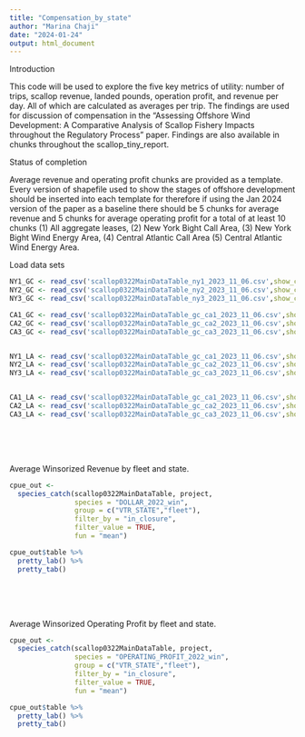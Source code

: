 ```yaml
---
title: "Compensation_by_state"
author: "Marina Chaji"
date: "2024-01-24"
output: html_document
---
```



Introduction 

This code will be used to explore the five key metrics of utility: number of trips, scallop revenue, landed pounds, operation profit, and revenue per day. All of which are calculated as averages per trip. The findings are used for discussion of compensation in the “Assessing Offshore Wind Development: A Comparative Analysis of Scallop Fishery Impacts throughout the Regulatory Process”  paper. Findings are also available in chunks throughout the scallop_tiny_report.

Status of completion 

Average revenue and operating profit chunks are provided as a template. Every version of shapefile used to show the stages of offshore development should be inserted into each template for therefore if using the Jan 2024 version of the paper as a baseline there should be 5 chunks for average revenue and 5 chunks for average operating profit for a total of at least 10 chunks (1) All aggregate leases, (2) New York Bight Call Area, (3) New York Bight Wind Energy Area, (4) Central Atlantic Call Area (5) Central Atlantic Wind Energy Area. 




Load data sets 
```r


NY1_GC <- read_csv('scallop0322MainDataTable_ny1_2023_11_06.csv',show_col_types = FALSE)
NY2_GC <- read_csv('scallop0322MainDataTable_ny2_2023_11_06.csv',show_col_types = FALSE)
NY3_GC <- read_csv('scallop0322MainDataTable_ny3_2023_11_06.csv',show_col_types = FALSE)

CA1_GC <- read_csv('scallop0322MainDataTable_gc_ca1_2023_11_06.csv',show_col_types = FALSE)
CA2_GC <- read_csv('scallop0322MainDataTable_gc_ca2_2023_11_06.csv',show_col_types = FALSE)
CA3_GC <- read_csv('scallop0322MainDataTable_gc_ca3_2023_11_06.csv',show_col_types = FALSE)


NY1_LA <- read_csv('scallop0322MainDataTable_gc_ca1_2023_11_06.csv',show_col_types = FALSE)
NY2_LA <- read_csv('scallop0322MainDataTable_gc_ca2_2023_11_06.csv',show_col_types = FALSE)
NY3_LA <- read_csv('scallop0322MainDataTable_gc_ca3_2023_11_06.csv',show_col_types = FALSE)


CA1_LA <- read_csv('scallop0322MainDataTable_gc_ca1_2023_11_06.csv',show_col_types = FALSE)
CA2_LA <- read_csv('scallop0322MainDataTable_gc_ca2_2023_11_06.csv',show_col_types = FALSE)
CA3_LA <- read_csv('scallop0322MainDataTable_gc_ca3_2023_11_06.csv',show_col_types = FALSE)

```





<br><br><br>

Average Winsorized Revenue by fleet and state.

```r
cpue_out <- 
  species_catch(scallop0322MainDataTable, project,
                species = "DOLLAR_2022_win",
                group = c("VTR_STATE","fleet"),
                filter_by = "in_closure",
                filter_value = TRUE,
                fun = "mean")

cpue_out$table %>% 
  pretty_lab() %>%
  pretty_tab()
```



<br><br><br>


Average Winsorized Operating Profit by fleet and state.

```r
cpue_out <- 
  species_catch(scallop0322MainDataTable, project,
                species = "OPERATING_PROFIT_2022_win",
                group = c("VTR_STATE","fleet"),
                filter_by = "in_closure",
                filter_value = TRUE,
                fun = "mean")

cpue_out$table %>% 
  pretty_lab() %>%
  pretty_tab()
```


<br><br><br>